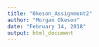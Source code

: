 ```yaml
---
title: "Okeson_Assignment2"
author: "Morgan Okeson"
date: "February 14, 2018"
output: html_document
---
```

